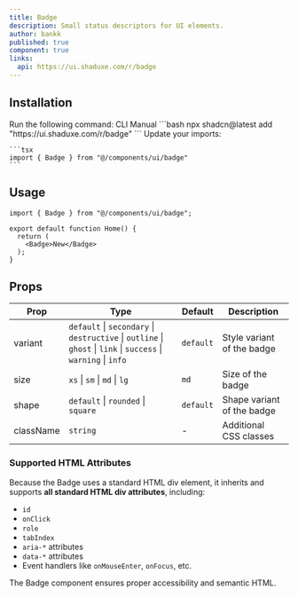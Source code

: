 ```yaml
---
title: Badge
description: Small status descriptors for UI elements.
author: bankk
published: true
component: true
links:
  api: https://ui.shaduxe.com/r/badge
---
```


<ComponentPreview name="badge-demo" />


## Installation

<Steps>
  <Step>
    Run the following command:
    <Tabs defaultValue="cli">
    <TabsList>
      <TabsTrigger value="cli">CLI</TabsTrigger>
      <TabsTrigger value="manual">Manual</TabsTrigger>
    </TabsList>
      <TabsContent value="cli">
        ```bash
        npx shadcn@latest add "https://ui.shaduxe.com/r/badge"
        ```
      </TabsContent>
      <TabsContent value="manual">
        <ComponentSource name="badge" />
      </TabsContent>
    </Tabs>
  </Step>
  <Step>
    Update your imports:
    
    ```tsx
    import { Badge } from "@/components/ui/badge"
    ```
  </Step>
</Steps>

## Usage

```tsx {1,5} showLineNumbers
import { Badge } from "@/components/ui/badge";

export default function Home() {
  return (
    <Badge>New</Badge>
  );
}
```

## Props

| Prop      | Type                                                                                                        | Default   | Description                      |
| --------- | ----------------------------------------------------------------------------------------------------------- | --------- | -------------------------------- |
| variant   | `default` \| `secondary` \| `destructive` \| `outline` \| `ghost` \| `link` \| `success` \| `warning` \| `info` | `default` | Style variant of the badge       |
| size      | `xs` \| `sm` \| `md` \| `lg`                                                                                | `md`      | Size of the badge                |
| shape     | `default` \| `rounded` \| `square`                                                                          | `default` | Shape variant of the badge       |
| className | `string`                                                                                                    | -         | Additional CSS classes           |

### Supported HTML Attributes

Because the Badge uses a standard HTML div element, it inherits and supports **all standard HTML div attributes**, including:

- `id`
- `onClick`
- `role`
- `tabIndex`
- `aria-*` attributes
- `data-*` attributes
- Event handlers like `onMouseEnter`, `onFocus`, etc.

The Badge component ensures proper accessibility and semantic HTML. 